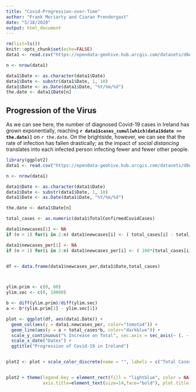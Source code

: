 ```yaml
---
title: "Covid-Progression-over-Time"
author: "Frank Moriarty and Ciaran Prendergast"
date: "5/18/2020"
output: html_document
---
```



```r
rm(list=ls())
knitr::opts_chunk$set(echo=FALSE)
data1 <- read.csv("https://opendata-geohive.hub.arcgis.com/datasets/d8eb52d56273413b84b0187a4e9117be_0.csv?outSR=%7B%22latestWkid%22%3A3857%2C%22wkid%22%3A102100%7D")

n <- nrow(data1)

data1$Date <- as.character(data1$Date)
data1$Date <- substr(data1$Date, 1, 10)
data1$Date <- as.Date(data1$Date, "%Y/%m/%d")
the.date <- data1$Date[n]
```
 

## Progression of the Virus

As we can see here, the number of diagnosed Covid-19 cases in Ireland has grown exponentially, reaching **`r data1$cases_cumul[which(data1$date == the.date)]`** on `r the.date`. On the brightside, however, we can see that the rate of infection has fallen drastically; as the impact of *social distancing* translates into each infected person infecting fewer and fewer other people.


```r

library(ggplot2)
data1 <- read.csv("https://opendata-geohive.hub.arcgis.com/datasets/d8eb52d56273413b84b0187a4e9117be_0.csv?outSR=%7B%22latestWkid%22%3A3857%2C%22wkid%22%3A102100%7D")

n <- nrow(data1)

data1$Date <- as.character(data1$Date)
data1$Date <- substr(data1$Date, 1, 10)
data1$Date <- as.Date(data1$Date, "%Y/%m/%d")

the.date <- data1$Date[n]

total_cases <- as.numeric(data1$TotalConfirmedCovidCases)

data1$newcases[1] <- NA
if (n > 1) for(i in 2:n) data1$newcases[i] <- ( total_cases[i] - total_cases[i-1] )

data1$newcases_per[1] <- NA
if (n > 1) for(i in 2:n) data1$newcases_per[i] <- ( 100*(total_cases[i] - total_cases[i-1])/total_cases[i-1] )


df <- data.frame(data1$newcases_per,data1$Date,total_cases)



ylim.prim <- c(0, 60)   
ylim.sec <- c(0, 18000)  

b <- diff(ylim.prim)/diff(ylim.sec)
a <- b*(ylim.prim[1] - ylim.sec[1])

plot <- ggplot(df, aes(data1.Date)) +
  geom_col(aes(y = data1.newcases_per, color="tomoto4")) +
  geom_line(aes(y = a + total_cases*b, color="darkblue")) +
  scale_y_continuous("% Increase on Total", sec.axis = sec_axis(~ (. - a)/b, name = "Total Cases")) +
  scale_x_date("Dates") +
  ggtitle("Progression of Covid-19 in Ireland") 


plot2 <- plot + scale_color_discrete(name = "", labels = c("Total Cases", "% Increase on Total") )


plot2 + theme(legend.key = element_rect(fill = "lightblue", color = NA), axis.text=element_text(size=12, face = "bold"),
              axis.title=element_text(size=14,face="bold"), plot.title = element_text(size=16, face = "bold"))

```


